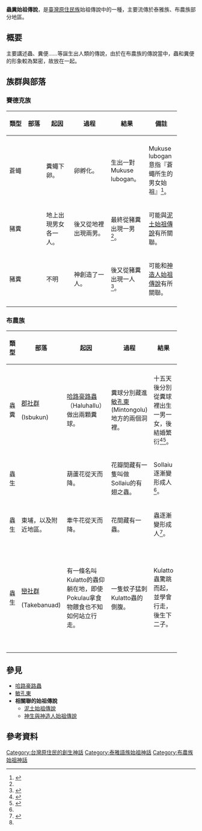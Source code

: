 {{expert|subject=臺灣原住民族}}
'''蟲糞始祖傳說'''，是[[臺灣原住民族|臺灣原住民族]]始祖傳說中的一種，主要流傳於泰雅族、布農族部分地區。

== 概要 ==
主要講述蟲、糞便……等誕生出人類的傳說，由於在布農族的傳說當中，蟲和糞便的形象較為緊密，故放在一起。

== 族群與部落 ==
=== 賽德克族 ===
{| class="wikitable sortable"
! width=10%|類型!!width=10%|部落!!width=15%|起因!!width=20%|過程!!width=20%|結果!!width=15%|備註
|-align=center
|-
|蒼蠅
|
|糞蠅下卵。
|卵孵化。
|生出一對Mukuse lubogan。
|Mukuse lubogan意指『蒼蠅所生的男女始祖』<ref name="蕃族調查報告書：紗績族後篇">{{cite book |last= |first= |date=1923 |title=《[[蕃族調查報告書|蕃族調查報告書]]：紗績族後篇》 |url= |location= |publisher= |page= |isbn= |author=[[佐山融吉|佐山融吉]]}}</ref>。
|-
|豬糞
|
|地上出現男女各一人。
|後又從地裡出現兩男。
|最終從豬糞出現一男<ref name="蕃族調查報告書：紗績族後篇"></ref>。
|可能與[[泥土始祖傳說|泥土始祖傳說]]有所關聯。
|-
|豬糞
|
|不明
|神創造了一人。
|後又從豬糞出現一人<ref>{{cite book |author=[[佐山融吉|佐山融吉]] |coauthors=[[大西吉壽|大西吉壽]] |title=《生蕃傳說集》 |url=http://www.smcbook.com.tw/smc/index.php?route=product/product&product_id=201 |publisher=[[南天書局|南天書局]] |location=台北 |date=1996 |access-date=2021-05-15 |archive-date=2021-02-01 |archive-url=https://web.archive.org/web/20210201165157/http://www.smcbook.com.tw/smc/index.php?route=product%2Fproduct&product_id=201 |dead-url=yes }}</ref>。
|可能和[[神生與神造人始祖傳說|神造人始祖傳說]]有所關聯。
|-
|}

=== 布農族 ===
{| class="wikitable sortable"
! width=10%|類型!!width=10%|部落!!width=20%|起因!!width=20%|過程!!width=20%|結果!!width=10%|備註
|-align=center
|-
|蟲糞
|[[郡社群|郡社群]]

(Isbukun)
|[[哈路豪路蟲|哈路豪路蟲]]（Haluhallu）做出兩顆糞球。
|糞球分別藏進[[拉蒙岸|敏孔東]](Mintongolu)地方的兩個洞裡。
|十五天後分別從糞球裡出生一男一女，後結婚繁衍<ref name="蕃族調查報告書">{{cite book|last=|first=|date=2008-05|title=蕃族調查報告書 第六冊|url=https://www.govbooks.com.tw/books/69654|location=|publisher=中央研究院民族學研究所|page=|isbn=9789860135541|author=台灣總督府臨時台灣舊慣調查會|access-date=2020-09-01|archive-date=2020-04-06|archive-url=https://web.archive.org/web/20200406225119/https://www.govbooks.com.tw/books/69654|dead-url=no}}</ref><ref name="台灣原住民族口傳文學選集">{{cite book|last=|first=|date=1996|title=台灣原住民族口傳文學選集|url=https://tm.ncl.edu.tw/article?u=022_001_00000689|location=|publisher=花蓮文化出版|page=|isbn=|author=林道生|access-date=2021-01-25|archive-date=2020-10-23|archive-url=https://web.archive.org/web/20201023071241/https://tm.ncl.edu.tw/article?u=022_001_00000689|dead-url=no}}</ref>。
|
|-
|蟲生
|
|葫蘆花從天而降。
|花瓣間藏有一隻叫做Sollaiu的有翅之蟲。
|Sollaiu逐漸變形成人<ref name="蕃族調查報告書"></ref>。
|
|-
|蟲生
|東埔，以及附近地區。
|牽牛花從天而降。
|花間藏有一蟲。
|蟲逐漸變形成人<ref name="臺灣原始宗教與神話">{{cite book |last= |first= |date=2000-09-01 |title=《臺灣原始宗教與神話》 |url=http://www.smcbook.com.tw/smc/index.php?route=product/product&product_id=14091 |location=[[中華民國文化部|中華民國文化部]] |publisher=[[國立歷史博物館|國立歷史博物館]] |page= |isbn=9789570267693 |author=[[施翠峰|施翠峰]] |access-date=2022-02-10 |archive-date=2021-02-07 |archive-url=https://web.archive.org/web/20210207080541/http://www.smcbook.com.tw/smc/index.php?route=product%2Fproduct&product_id=14091 |dead-url=yes }}</ref>。
|
|-
|蟲生
|[[巒社群|巒社群]]

(Takebanuad)
|有一條名叫Kulatto的蟲仰躺在地，即使Pokulau拿食物餵食也不知如何站立行走。
|一隻蚊子猛刺Kulatto蟲的側腹。
|Kulatto蟲驚跳而起，並學會行走，後生下二子。
|次子為巒社群的遠祖<ref name="蕃族調查報告書"></ref>。
|-
|}

==參見==
* [[哈路豪路蟲|哈路豪路蟲]]
* [[拉蒙岸|敏孔東]]
*'''相關聯的始祖傳說'''
** [[泥土始祖傳說|泥土始祖傳說]]
** [[神生與神造人始祖傳說|神生與神造人始祖傳說]]

==參考資料==
{{reflist}}





[[Category:台灣原住民的創生神話|Category:台灣原住民的創生神話]]
[[Category:泰雅語族始祖神話|Category:泰雅語族始祖神話]]
[[Category:布農族始祖神話|Category:布農族始祖神話]]